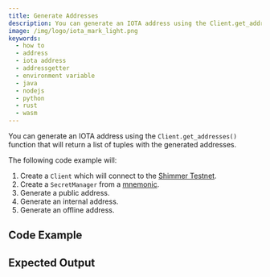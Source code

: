 ```yaml
---
title: Generate Addresses
description: You can generate an IOTA address using the Client.get_addresses() function that will return a list of tuples with the generated addresses.
image: /img/logo/iota_mark_light.png
keywords:
  - how to
  - address
  - iota address
  - addressgetter
  - environment variable
  - java
  - nodejs
  - python
  - rust
  - wasm
---
```



You can generate an IOTA address using the `Client.get_addresses()` function that will return a list of tuples with the
generated addresses.

The following code example will:

1. Create a `Client` which will connect to the [Shimmer Testnet](https://api.testnet.shimmer.network).
2. Create a `SecretManager` from a [mnemonic](02_generate_mnemonic.mdx).
3. Generate a public address.
4. Generate an internal address.
5. Generate an offline address.

<IotaJs exampleURL='https://wiki.iota.org/iota.js/how_tos/address' />

## Code Example

<Tabs groupId="language">
  <TabItem value="rust" label="Rust">
    <RustCode />
  </TabItem>
  <TabItem value="node" label="Node.js">
    <NodejsCode />
  </TabItem>
  <TabItem value="python" label="Python">
    <PythonCode />
  </TabItem>
  <TabItem value="java" label="Java">
    <JavaCode />
  </TabItem>
</Tabs>

## Expected Output

<Tabs groupId="language">
  <TabItem value="rust" label="Rust">
    <RustOutput />
  </TabItem>
  <TabItem value="node" label="Node.js">
    <NodejsOutput />
  </TabItem>
  <TabItem value="python" label="Python">
    <PythonOutput />
  </TabItem>
  <TabItem value="java" label="Java">
    <JavaOutput />
  </TabItem>
</Tabs>
